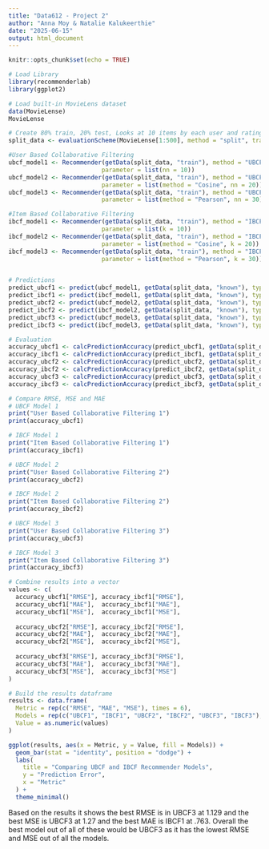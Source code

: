 ```yaml
---
title: "Data612 - Project 2"
author: "Anna Moy & Natalie Kalukeerthie"
date: "2025-06-15"
output: html_document
---
```


```r
knitr::opts_chunk$set(echo = TRUE)
```


```r
# Load Library
library(recommenderlab)
library(ggplot2)
```


```r
# Load built-in MovieLens dataset
data(MovieLense)
MovieLense
```

```r
# Create 80% train, 20% test, Looks at 10 items by each user and ratings that are greater or equal to 4
split_data <- evaluationScheme(MovieLense[1:500], method = "split", train = 0.8, given = 10, goodRating = 4)

#User Based Collaborative Filtering
ubcf_model1 <- Recommender(getData(split_data, "train"), method = "UBCF",
                          parameter = list(nn = 10))
ubcf_model2 <- Recommender(getData(split_data, "train"), method = "UBCF",
                          parameter = list(method = "Cosine", nn = 20))
ubcf_model3 <- Recommender(getData(split_data, "train"), method = "UBCF",
                          parameter = list(method = "Pearson", nn = 30))

#Item Based Collaborative Filtering
ibcf_model1 <- Recommender(getData(split_data, "train"), method = "IBCF",
                          parameter = list(k = 10))
ibcf_model2 <- Recommender(getData(split_data, "train"), method = "IBCF",
                          parameter = list(method = "Cosine", k = 20))
ibcf_model3 <- Recommender(getData(split_data, "train"), method = "IBCF",
                          parameter = list(method = "Pearson", k = 30))


# Predictions
predict_ubcf1 <- predict(ubcf_model1, getData(split_data, "known"), type = "ratings")
predict_ibcf1 <- predict(ibcf_model1, getData(split_data, "known"), type = "ratings")
predict_ubcf2 <- predict(ubcf_model2, getData(split_data, "known"), type = "ratings")
predict_ibcf2 <- predict(ibcf_model2, getData(split_data, "known"), type = "ratings")
predict_ubcf3 <- predict(ubcf_model3, getData(split_data, "known"), type = "ratings")
predict_ibcf3 <- predict(ibcf_model3, getData(split_data, "known"), type = "ratings")

# Evaluation
accuracy_ubcf1 <- calcPredictionAccuracy(predict_ubcf1, getData(split_data, "unknown"))
accuracy_ibcf1 <- calcPredictionAccuracy(predict_ibcf1, getData(split_data, "unknown"))
accuracy_ubcf2 <- calcPredictionAccuracy(predict_ubcf2, getData(split_data, "unknown"))
accuracy_ibcf2 <- calcPredictionAccuracy(predict_ibcf2, getData(split_data, "unknown"))
accuracy_ubcf3 <- calcPredictionAccuracy(predict_ubcf3, getData(split_data, "unknown"))
accuracy_ibcf3 <- calcPredictionAccuracy(predict_ibcf3, getData(split_data, "unknown"))

# Compare RMSE, MSE and MAE
# UBCF Model 1
print("User Based Collaborative Filtering 1")
print(accuracy_ubcf1)

# IBCF Model 1
print("Item Based Collaborative Filtering 1")
print(accuracy_ibcf1)

# UBCF Model 2
print("User Based Collaborative Filtering 2")
print(accuracy_ubcf2)

# IBCF Model 2
print("Item Based Collaborative Filtering 2")
print(accuracy_ibcf2)

# UBCF Model 3
print("User Based Collaborative Filtering 3")
print(accuracy_ubcf3)

# IBCF Model 3
print("Item Based Collaborative Filtering 3")
print(accuracy_ibcf3)
```

```r
# Combine results into a vector
values <- c(
  accuracy_ubcf1["RMSE"], accuracy_ibcf1["RMSE"],
  accuracy_ubcf1["MAE"],  accuracy_ibcf1["MAE"],
  accuracy_ubcf1["MSE"],  accuracy_ibcf1["MSE"],
  
  accuracy_ubcf2["RMSE"], accuracy_ibcf2["RMSE"],
  accuracy_ubcf2["MAE"],  accuracy_ibcf2["MAE"],
  accuracy_ubcf2["MSE"],  accuracy_ibcf2["MSE"],
  
  accuracy_ubcf3["RMSE"], accuracy_ibcf3["RMSE"],
  accuracy_ubcf3["MAE"],  accuracy_ibcf3["MAE"],
  accuracy_ubcf3["MSE"],  accuracy_ibcf3["MSE"]
)

# Build the results dataframe
results <- data.frame(
  Metric = rep(c("RMSE", "MAE", "MSE"), times = 6),
  Models = rep(c("UBCF1", "IBCF1", "UBCF2", "IBCF2", "UBCF3", "IBCF3"), each = 3),
  Value = as.numeric(values)
)

ggplot(results, aes(x = Metric, y = Value, fill = Models)) +
  geom_bar(stat = "identity", position = "dodge") +
  labs(
    title = "Comparing UBCF and IBCF Recommender Models",
    y = "Prediction Error",
    x = "Metric"
  ) +
  theme_minimal()
```

Based on the results it shows the best RMSE is in UBCF3 at 1.129 and the best MSE is UBCF3 at 1.27 and the best MAE is IBCF1 at .763. Overall the best model out of all of these would be UBCF3 as it has the lowest RMSE and MSE out of all the models.   
